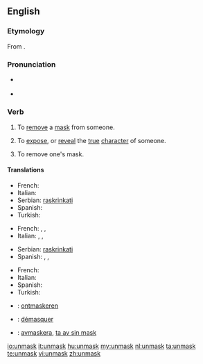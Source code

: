 ==English==

===Etymology===
From {{prefix|un|mask}}.

===Pronunciation===
* {{a|UK}} {{IPA|/ʌnˈmɑːsk/}}
* {{a|US}} {{IPA|/ʌnˈmæsk/}}

===Verb===
{{en-verb}}

# {{transitive}} To [[remove]] a [[mask]] from someone.
# {{transitive}} To [[expose]], or [[reveal]] the [[true]] [[character]] of someone.
# {{intransitive}} To remove one's mask.

====Translations====
{{trans-top|to remove a mask from someone}}
* French: {{t|fr|démasquer}}
* Italian: {{t-|it|smascherare}}
* Serbian: [[raskrinkati]]
* Spanish: {{t|es|desenmascarar}}
* Turkish: {{t|tr|Birisinin maskesini düşürmek}}
{{trans-mid}}
{{trans-bottom}}

{{trans-top|to expose the true character of someone}}
* French: {{t|fr|révéler}}, {{t|fr|dévoiler}}, {{t|fr|démasquer}}
* Italian: {{t-|it|smascherare}}, {{t|it|palesare}}, {{t|it|scoprire}}
{{trans-mid}}
* Serbian: [[raskrinkati]]
* Spanish: {{t|es|descubrir}}, {{t|es|revelar}}, {{t|es|demostrar}}
{{trans-bottom}}

{{trans-top|to remove one's mask}}
* French: {{t|fr|se démasquer}}
* Italian: {{t-|it|smascherarsi}}
* Spanish: {{t|es|denmascararse}}
* Turkish: {{t|tr|Birisinin maskesini düşürmek}}
{{trans-mid}}
{{trans-bottom}}

{{checktrans-top}}
*{{ttbc|Dutch}}: [[ontmaskeren]]
*{{ttbc|French}}: [[démasquer]]
*{{ttbc|Swedish}}: [[avmaskera]], [[ta av sin mask]]
{{trans-bottom}}

[[io:unmask]]
[[it:unmask]]
[[hu:unmask]]
[[my:unmask]]
[[nl:unmask]]
[[ta:unmask]]
[[te:unmask]]
[[vi:unmask]]
[[zh:unmask]]